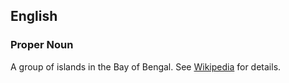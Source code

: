 ==English==
===Proper Noun===
A group of islands in the Bay of Bengal.  See [[w:Andaman_Islands|Wikipedia]] for details.